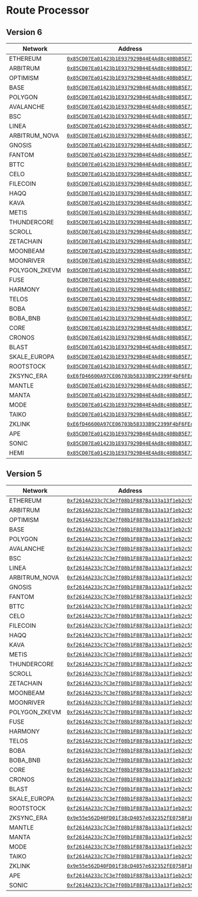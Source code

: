 # Route Processor

## Version 6

| Network       | Address                                                                                                                                |
|---------------|----------------------------------------------------------------------------------------------------------------------------------------|
| ETHEREUM      | [`0x85CD07Ea01423b1E937929B44E4Ad8c40BbB5E71`](https://etherscan.io/address/0x85CD07Ea01423b1E937929B44E4Ad8c40BbB5E71)                |
| ARBITRUM      | [`0x85CD07Ea01423b1E937929B44E4Ad8c40BbB5E71`](https://explorer.arbitrum.io/address/0x85CD07Ea01423b1E937929B44E4Ad8c40BbB5E71)        |
| OPTIMISM      | [`0x85CD07Ea01423b1E937929B44E4Ad8c40BbB5E71`](https://optimistic.etherscan.io/address/0x85CD07Ea01423b1E937929B44E4Ad8c40BbB5E71)     |
| BASE          | [`0x85CD07Ea01423b1E937929B44E4Ad8c40BbB5E71`](https://explorer.base.org/address/0x85CD07Ea01423b1E937929B44E4Ad8c40BbB5E71)           |
| POLYGON       | [`0x85CD07Ea01423b1E937929B44E4Ad8c40BbB5E71`](https://polygonscan.com/address/0x85CD07Ea01423b1E937929B44E4Ad8c40BbB5E71)             |
| AVALANCHE     | [`0x85CD07Ea01423b1E937929B44E4Ad8c40BbB5E71`](https://snowtrace.io/address/0x85CD07Ea01423b1E937929B44E4Ad8c40BbB5E71)                |
| BSC           | [`0x85CD07Ea01423b1E937929B44E4Ad8c40BbB5E71`](https://bscscan.com/address/0x85CD07Ea01423b1E937929B44E4Ad8c40BbB5E71)                 |
| LINEA         | [`0x85CD07Ea01423b1E937929B44E4Ad8c40BbB5E71`](https://lineascan.io/address/0x85CD07Ea01423b1E937929B44E4Ad8c40BbB5E71)                |
| ARBITRUM_NOVA | [`0x85CD07Ea01423b1E937929B44E4Ad8c40BbB5E71`](https://nova-explorer.arbitrum.io/address/0x85CD07Ea01423b1E937929B44E4Ad8c40BbB5E71)   |
| GNOSIS        | [`0x85CD07Ea01423b1E937929B44E4Ad8c40BbB5E71`](https://gnosisscan.io/address/0x85CD07Ea01423b1E937929B44E4Ad8c40BbB5E71)               |
| FANTOM        | [`0x85CD07Ea01423b1E937929B44E4Ad8c40BbB5E71`](https://ftmscan.com/address/0x85CD07Ea01423b1E937929B44E4Ad8c40BbB5E71)                 |
| BTTC          | [`0x85CD07Ea01423b1E937929B44E4Ad8c40BbB5E71`](https://bttcscan.com/address/0x85CD07Ea01423b1E937929B44E4Ad8c40BbB5E71)                |
| CELO          | [`0x85CD07Ea01423b1E937929B44E4Ad8c40BbB5E71`](https://explorer.celo.org/address/0x85CD07Ea01423b1E937929B44E4Ad8c40BbB5E71)           |
| FILECOIN      | [`0x85CD07Ea01423b1E937929B44E4Ad8c40BbB5E71`](https://explorer.glif.io/address/0x85CD07Ea01423b1E937929B44E4Ad8c40BbB5E71)            |
| HAQQ          | [`0x85CD07Ea01423b1E937929B44E4Ad8c40BbB5E71`](https://explorer.haqq.network/address/0x85CD07Ea01423b1E937929B44E4Ad8c40BbB5E71)       |
| KAVA          | [`0x85CD07Ea01423b1E937929B44E4Ad8c40BbB5E71`](https://explorer.kava.io/address/0x85CD07Ea01423b1E937929B44E4Ad8c40BbB5E71)            |
| METIS         | [`0x85CD07Ea01423b1E937929B44E4Ad8c40BbB5E71`](https://andromeda-explorer.metis.io/address/0x85CD07Ea01423b1E937929B44E4Ad8c40BbB5E71) |
| THUNDERCORE   | [`0x85CD07Ea01423b1E937929B44E4Ad8c40BbB5E71`](https://scan.thundercore.com/address/0x85CD07Ea01423b1E937929B44E4Ad8c40BbB5E71)        |
| SCROLL        | [`0x85CD07Ea01423b1E937929B44E4Ad8c40BbB5E71`](https://scroll.io/address/0x85CD07Ea01423b1E937929B44E4Ad8c40BbB5E71)                   |
| ZETACHAIN     | [`0x85CD07Ea01423b1E937929B44E4Ad8c40BbB5E71`](https://explorer.zetachain.com/address/0x85CD07Ea01423b1E937929B44E4Ad8c40BbB5E71)      |
| MOONBEAM      | [`0x85CD07Ea01423b1E937929B44E4Ad8c40BbB5E71`](https://moonscan.io/address/0x85CD07Ea01423b1E937929B44E4Ad8c40BbB5E71)                 |
| MOONRIVER     | [`0x85CD07Ea01423b1E937929B44E4Ad8c40BbB5E71`](https://moonriver.moonscan.io/address/0x85CD07Ea01423b1E937929B44E4Ad8c40BbB5E71)       |
| POLYGON_ZKEVM | [`0x85CD07Ea01423b1E937929B44E4Ad8c40BbB5E71`](https://zkevm.polygonscan.com/address/0x85CD07Ea01423b1E937929B44E4Ad8c40BbB5E71)       |
| FUSE          | [`0x85CD07Ea01423b1E937929B44E4Ad8c40BbB5E71`](https://explorer.fuse.io/address/0x85CD07Ea01423b1E937929B44E4Ad8c40BbB5E71)            |
| HARMONY       | [`0x85CD07Ea01423b1E937929B44E4Ad8c40BbB5E71`](https://explorer.harmony.one/address/0x85CD07Ea01423b1E937929B44E4Ad8c40BbB5E71)        |
| TELOS         | [`0x85CD07Ea01423b1E937929B44E4Ad8c40BbB5E71`](https://teloscan.io/address/0x85CD07Ea01423b1E937929B44E4Ad8c40BbB5E71)                 |
| BOBA          | [`0x85CD07Ea01423b1E937929B44E4Ad8c40BbB5E71`](https://bobascan.com/address/0x85CD07Ea01423b1E937929B44E4Ad8c40BbB5E71)               |
| BOBA_BNB      | [`0x85CD07Ea01423b1E937929B44E4Ad8c40BbB5E71`](https://bobascan.com/address/0x85CD07Ea01423b1E937929B44E4Ad8c40BbB5E71)              |
| CORE          | [`0x85CD07Ea01423b1E937929B44E4Ad8c40BbB5E71`](https://scan.coredao.org/address/0x85CD07Ea01423b1E937929B44E4Ad8c40BbB5E71)         |
| CRONOS        | [`0x85CD07Ea01423b1E937929B44E4Ad8c40BbB5E71`](https://cronoscan.com/address/0x85CD07Ea01423b1E937929B44E4Ad8c40BbB5E71)           |
| BLAST         | [`0x85CD07Ea01423b1E937929B44E4Ad8c40BbB5E71`](https://blastscr.com/address/0x85CD07Ea01423b1E937929B44E4Ad8c40BbB5E71)            |
| SKALE_EUROPA  | [`0x85CD07Ea01423b1E937929B44E4Ad8c40BbB5E71`](https://europa.explorer.skale.network/address/0x85CD07Ea01423b1E937929B44E4Ad8c40BbB5E71) |
| ROOTSTOCK     | [`0x85CD07Ea01423b1E937929B44E4Ad8c40BbB5E71`](https://explorer.rsk.co/address/0x85CD07Ea01423b1E937929B44E4Ad8c40BbB5E71)         |
| ZKSYNC_ERA    | [`0xE6fD46600A97CE06703b58333B9C2399F4bF6FEc`](https://browser.zksync.io/address/0xE6fD46600A97CE06703b58333B9C2399F4bF6FEc)       |
| MANTLE        | [`0x85CD07Ea01423b1E937929B44E4Ad8c40BbB5E71`](https://explorer.mantle.xyz/address/0x85CD07Ea01423b1E937929B44E4Ad8c40BbB5E71)        |
| MANTA         | [`0x85CD07Ea01423b1E937929B44E4Ad8c40BbB5E71`](https://mantascan.com/address/0x85CD07Ea01423b1E937929B44E4Ad8c40BbB5E71)         |
| MODE          | [`0x85CD07Ea01423b1E937929B44E4Ad8c40BbB5E71`](https://explorer.modescan.io/address/0x85CD07Ea01423b1E937929B44E4Ad8c40BbB5E71)      |
| TAIKO         | [`0x85CD07Ea01423b1E937929B44E4Ad8c40BbB5E71`](https://explorer.taiko.xyz/address/0x85CD07Ea01423b1E937929B44E4Ad8c40BbB5E71)         |
| ZKLINK        | [`0xE6fD46600A97CE06703b58333B9C2399F4bF6FEc`](https://zklink.exporeer.io/address/0xE6fD46600A97CE06703b58333B9C2399F4bF6FEc)       |
| APE           | [`0x85CD07Ea01423b1E937929B44E4Ad8c40BbB5E71`](https://apexplorer.io/address/0x85CD07Ea01423b1E937929B44E4Ad8c40BbB5E71)            |
| SONIC         | [`0x85CD07Ea01423b1E937929B44E4Ad8c40BbB5E71`](https://sonicscan.io/address/0x85CD07Ea01423b1E937929B44E4Ad8c40BbB5E71)           |
| HEMI          | [`0x85CD07Ea01423b1E937929B44E4Ad8c40BbB5E71`](https://hemi.explorer.io/address/0x85CD07Ea01423b1E937929B44E4Ad8c40BbB5E71)        |


## Version 5

| Network       | Address                                                                                                                                  |
|---------------|------------------------------------------------------------------------------------------------------------------------------------------|
| ETHEREUM      | [`0xf2614A233c7C3e7f08b1F887Ba133a13f1eb2c55`](https://etherscan.io/address/0xf2614A233c7C3e7f08b1F887Ba133a13f1eb2c55)                  |
| ARBITRUM      | [`0xf2614A233c7C3e7f08b1F887Ba133a13f1eb2c55`](https://arbiscan.io/address/0xf2614A233c7C3e7f08b1F887Ba133a13f1eb2c55)                   |
| OPTIMISM      | [`0xf2614A233c7C3e7f08b1F887Ba133a13f1eb2c55`](https://optimistic.etherscan.io/address/0xf2614A233c7C3e7f08b1F887Ba133a13f1eb2c55)       |
| BASE          | [`0xf2614A233c7C3e7f08b1F887Ba133a13f1eb2c55`](https://basescan.org/address/0xf2614A233c7C3e7f08b1F887Ba133a13f1eb2c55)                  |
| POLYGON       | [`0xf2614A233c7C3e7f08b1F887Ba133a13f1eb2c55`](https://polygonscan.com/address/0xf2614A233c7C3e7f08b1F887Ba133a13f1eb2c55)               |
| AVALANCHE     | [`0xf2614A233c7C3e7f08b1F887Ba133a13f1eb2c55`](https://snowtrace.io/address/0xf2614A233c7C3e7f08b1F887Ba133a13f1eb2c55)                  |
| BSC           | [`0xf2614A233c7C3e7f08b1F887Ba133a13f1eb2c55`](https://bscscan.com/address/0xf2614A233c7C3e7f08b1F887Ba133a13f1eb2c55)                   |
| LINEA         | [`0xf2614A233c7C3e7f08b1F887Ba133a13f1eb2c55`](https://lineascan.io/address/0xf2614A233c7C3e7f08b1F887Ba133a13f1eb2c55)                  |
| ARBITRUM_NOVA | [`0xf2614A233c7C3e7f08b1F887Ba133a13f1eb2c55`](https://nova.arbiscan.io/address/0xf2614A233c7C3e7f08b1F887Ba133a13f1eb2c55)              |
| GNOSIS        | [`0xf2614A233c7C3e7f08b1F887Ba133a13f1eb2c55`](https://gnosisscan.io/address/0xf2614A233c7C3e7f08b1F887Ba133a13f1eb2c55)                 |
| FANTOM        | [`0xf2614A233c7C3e7f08b1F887Ba133a13f1eb2c55`](https://ftmscan.com/address/0xf2614A233c7C3e7f08b1F887Ba133a13f1eb2c55)                   |
| BTTC          | [`0xf2614A233c7C3e7f08b1F887Ba133a13f1eb2c55`](https://bttcscan.com/address/0xf2614A233c7C3e7f08b1F887Ba133a13f1eb2c55)                  |
| CELO          | [`0xf2614A233c7C3e7f08b1F887Ba133a13f1eb2c55`](https://explorer.celo.org/address/0xf2614A233c7C3e7f08b1F887Ba133a13f1eb2c55)             |
| FILECOIN      | [`0xf2614A233c7C3e7f08b1F887Ba133a13f1eb2c55`](https://filfox.info/en/address/0xf2614A233c7C3e7f08b1F887Ba133a13f1eb2c55)                |
| HAQQ          | [`0xf2614A233c7C3e7f08b1F887Ba133a13f1eb2c55`](https://haqqexplorer.io/address/0xf2614A233c7C3e7f08b1F887Ba133a13f1eb2c55)               |
| KAVA          | [`0xf2614A233c7C3e7f08b1F887Ba133a13f1eb2c55`](https://explorer.kava.io/address/0xf2614A233c7C3e7f08b1F887Ba133a13f1eb2c55)              |
| METIS         | [`0xf2614A233c7C3e7f08b1F887Ba133a13f1eb2c55`](https://andromeda-explorer.metis.io/address/0xf2614A233c7C3e7f08b1F887Ba133a13f1eb2c55)   |
| THUNDERCORE   | [`0xf2614A233c7C3e7f08b1F887Ba133a13f1eb2c55`](https://scan.thundercore.com/address/0xf2614A233c7C3e7f08b1F887Ba133a13f1eb2c55)          |
| SCROLL        | [`0xf2614A233c7C3e7f08b1F887Ba133a13f1eb2c55`](https://scrollscan.io/address/0xf2614A233c7C3e7f08b1F887Ba133a13f1eb2c55)                 |
| ZETACHAIN     | [`0xf2614A233c7C3e7f08b1F887Ba133a13f1eb2c55`](https://zetascan.io/address/0xf2614A233c7C3e7f08b1F887Ba133a13f1eb2c55)                   |
| MOONBEAM      | [`0xf2614A233c7C3e7f08b1F887Ba133a13f1eb2c55`](https://moonscan.io/address/0xf2614A233c7C3e7f08b1F887Ba133a13f1eb2c55)                   |
| MOONRIVER     | [`0xf2614A233c7C3e7f08b1F887Ba133a13f1eb2c55`](https://moonriver.moonscan.io/address/0xf2614A233c7C3e7f08b1F887Ba133a13f1eb2c55)         |
| POLYGON_ZKEVM | [`0xf2614A233c7C3e7f08b1F887Ba133a13f1eb2c55`](https://zkevm.polygonscan.com/address/0xf2614A233c7C3e7f08b1F887Ba133a13f1eb2c55)         |
| FUSE          | [`0xf2614A233c7C3e7f08b1F887Ba133a13f1eb2c55`](https://explorer.fuse.io/address/0xf2614A233c7C3e7f08b1F887Ba133a13f1eb2c55)              |
| HARMONY       | [`0xf2614A233c7C3e7f08b1F887Ba133a13f1eb2c55`](https://explorer.harmony.one/address/0xf2614A233c7C3e7f08b1F887Ba133a13f1eb2c55)          |
| TELOS         | [`0xf2614A233c7C3e7f08b1F887Ba133a13f1eb2c55`](https://www.teloscan.io/address/0xf2614A233c7C3e7f08b1F887Ba133a13f1eb2c55)               |
| BOBA          | [`0xf2614A233c7C3e7f08b1F887Ba133a13f1eb2c55`](https://bobascan.com/address/0xf2614A233c7C3e7f08b1F887Ba133a13f1eb2c55)                  |
| BOBA_BNB      | [`0xf2614A233c7C3e7f08b1F887Ba133a13f1eb2c55`](https://bscscan.com/address/0xf2614A233c7C3e7f08b1F887Ba133a13f1eb2c55)                   |
| CORE          | [`0xf2614A233c7C3e7f08b1F887Ba133a13f1eb2c55`](https://scan.coredao.org/address/0xf2614A233c7C3e7f08b1F887Ba133a13f1eb2c55)              |
| CRONOS        | [`0xf2614A233c7C3e7f08b1F887Ba133a13f1eb2c55`](https://cronoscan.com/address/0xf2614A233c7C3e7f08b1F887Ba133a13f1eb2c55)                 |
| BLAST         | [`0xf2614A233c7C3e7f08b1F887Ba133a13f1eb2c55`](https://explorer.blastscan.io/address/0xf2614A233c7C3e7f08b1F887Ba133a13f1eb2c55)         |
| SKALE_EUROPA  | [`0xf2614A233c7C3e7f08b1F887Ba133a13f1eb2c55`](https://europa.explorer.skale.network/address/0xf2614A233c7C3e7f08b1F887Ba133a13f1eb2c55) |
| ROOTSTOCK     | [`0xf2614A233c7C3e7f08b1F887Ba133a13f1eb2c55`](https://explorer.rsk.co/address/0xf2614A233c7C3e7f08b1F887Ba133a13f1eb2c55)               |
| ZKSYNC_ERA    | [`0x9e55e562D40FD01f38cD4057e632352fE0758F16`](https://zksync.io/address/0x9e55e562D40FD01f38cD4057e632352fE0758F16)                     |
| MANTLE        | [`0xf2614A233c7C3e7f08b1F887Ba133a13f1eb2c55`](https://explorer.mantle.xyz/address/0xf2614A233c7C3e7f08b1F887Ba133a13f1eb2c55)           |
| MANTA         | [`0xf2614A233c7C3e7f08b1F887Ba133a13f1eb2c55`](https://mantascan.com/address/0xf2614A233c7C3e7f08b1F887Ba133a13f1eb2c55)                 |
| MODE          | [`0xf2614A233c7C3e7f08b1F887Ba133a13f1eb2c55`](https://explorer.modescan.io/address/0xf2614A233c7C3e7f08b1F887Ba133a13f1eb2c55)          |
| TAIKO         | [`0xf2614A233c7C3e7f08b1F887Ba133a13f1eb2c55`](https://explorer.taiko.xyz/address/0xf2614A233c7C3e7f08b1F887Ba133a13f1eb2c55)            |
| ZKLINK        | [`0x9e55e562D40FD01f38cD4057e632352fE0758F16`](https://zklink.explorer.io/address/0x9e55e562D40FD01f38cD4057e632352fE0758F16)            |
| APE           | [`0xf2614A233c7C3e7f08b1F887Ba133a13f1eb2c55`](https://apexplorer.io/address/0xf2614A233c7C3e7f08b1F887Ba133a13f1eb2c55)                 |
| SONIC         | [`0xf2614A233c7C3e7f08b1F887Ba133a13f1eb2c55`](https://sonicscan.io/address/0xf2614A233c7C3e7f08b1F887Ba133a13f1eb2c55)                  |


